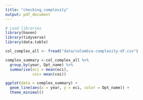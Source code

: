 ```yaml
---
title: "checking_complexity"
output: pdf_document
---
```

```r
# Load libraries
library(haven)
library(tidyverse)
library(data.table)

```

```r
col_complex_all <- fread("data/colombia-complexity-df.csv") 
```

```r
complex_summary <-col_complex_all %>%
  group_by(year, Dpt_name) %>%
  summarise(eci = mean(eci),
            coi= mean(coi)) 

ggplot(data = complex_summary) +
  geom_line(aes(x = year, y = eci, color = Dpt_name)) +
  theme_minimal()
```
